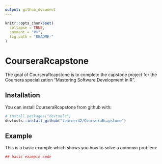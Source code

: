 ```yaml
---
output: github_document
---
```


<!-- README.md is generated from README.Rmd. Please edit that file -->

```r
knitr::opts_chunk$set(
  collapse = TRUE,
  comment = "#>",
  fig.path = "README-"
)
```

# CourseraRcapstone

The goal of CourseraRcapstone is to complete the capstone project for the Coursera specialization "Mastering Software Development in R".

## Installation

You can install CourseraRcapstone from github with:

```r
# install.packages("devtools")
devtools::install_github("learner42/CourseraRcapstone")
```

## Example

This is a basic example which shows you how to solve a common problem:

```r
## basic example code
```

